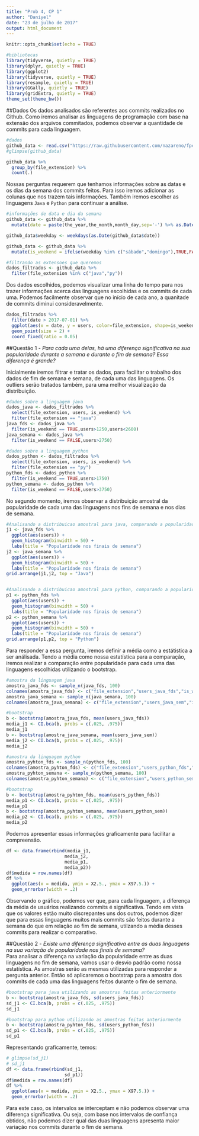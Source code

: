 ```yaml
---
title: "Prob 4, CP 1"
author: "Daniyel"
date: "23 de julho de 2017"
output: html_document
---
```


```r
knitr::opts_chunk$set(echo = TRUE)
```

```r
#bibliotecas
library(tidyverse, quietly = TRUE)
library(dplyr, quietly = TRUE)
library(ggplot2)
library(tidyverse, quietly = TRUE)
library(resample, quietly = TRUE)
library(GGally, quietly = TRUE)
library(gridExtra, quietly = TRUE)
theme_set(theme_bw())
```
##Dados
Os dados analisados são referentes aos commits realizados no Github. Como iremos analisar as linguagens de programação com base na extensão dos arquivos commitados, podemos observar a quantidade de commits para cada linguagem.
```r
#dados
github_data <- read.csv("https://raw.githubusercontent.com/nazareno/fpcc2/master/datasets/github-users-committing-filetypes.csv")
#glimpse(github_data)

github_data %>%
  group_by(file_extension) %>%
  count(.)
```
Nossas perguntas requerem que tenhamos informações sobre as datas e os dias da semana dos commits feitos. Para isso iremos adicionar as colunas que nos trazem tais informações. Também iremos escolher as linguagens `Java` e `Python` para continuar a análise.
```r
#informações de data e dia da semana
github_data <- github_data %>%
  mutate(date = paste(the_year,the_month,month_day,sep='-') %>% as.Date(.))

github_data$weekday <- weekdays(as.Date(github_data$date))

github_data <- github_data %>%
  mutate(is_weekend = ifelse(weekday %in% c("sábado","domingo"),TRUE,FALSE))

#filtrando as extensoes que queremos
dados_filtrados <- github_data %>%
  filter(file_extension %in% c("java","py"))
```
Dos dados escolhidos, podemos visualizar uma linha do tempo para nos trazer informações acerca das linguagens escolhidas e os commits de cada uma. Podemos facilmente observar que no início de cada ano, a quanitade de commits diminui consideravelmente.
```r
dados_filtrados %>%
  filter(date > 2017-07-01) %>%
  ggplot(aes(x = date, y = users, color=file_extension, shape=is_weekend)) + 
  geom_point(size = 2) +
  coord_fixed(ratio = 0.05)
```

##Questão 1
- *Para cada uma delas, há uma diferença significativa na sua popularidade durante a semana e durante o fim de semana? Essa diferença é grande?*  

Inicialmente iremos filtrar e tratar os dados, para facilitar o trabalho dos dados de fim de semana e semana, de cada uma das linguagens. Os outliers serão tratados também, para uma melhor visualização da distribuição.
```r
#dados sobre a linguagem java
dados_java <- dados_filtrados %>%
  select(file_extension, users, is_weekend) %>%
  filter(file_extension == "java")
java_fds <- dados_java %>%
  filter(is_weekend == TRUE,users>1250,users<2600)
java_semana <- dados_java %>%
  filter(is_weekend == FALSE,users>2750)

#dados sobre a linguagem python
dados_python <- dados_filtrados %>%
  select(file_extension, users, is_weekend) %>%
  filter(file_extension == "py")
python_fds <- dados_python %>%
  filter(is_weekend == TRUE,users>1750)
python_semana <- dados_python %>%
  filter(is_weekend == FALSE,users>3750)
```

No segundo momento, iremos observar a distribuição amostral da popularidade de cada uma das linguagens nos fins de semana e nos dias de semana. 
```r
#Analisando a distribuicao amostral para java, comparando a popularidade no fds e nos dias de semana
j1 <- java_fds %>%
  ggplot(aes(users)) +
  geom_histogram(binwidth = 50) +
  labs(title = "Popularidade nos finais de semana")
j2 <- java_semana %>%
  ggplot(aes(users)) +
  geom_histogram(binwidth = 50) +
  labs(title = "Popularidade nos finais de semana")
grid.arrange(j1,j2, top = "Java")


#Analisando a distribuicao amostral para python, comparando a popularidade no fds e nos dias de semana
p1 <- python_fds %>%
  ggplot(aes(users)) +
  geom_histogram(binwidth = 50) +
  labs(title = "Popularidade nos finais de semana")
p2 <- python_semana %>%
  ggplot(aes(users)) +
  geom_histogram(binwidth = 50) +
  labs(title = "Popularidade nos finais de semana")
grid.arrange(p1,p2, top = "Python")
```

Para responder a essa pergunta, iremos definir a média como a estátistica a ser análisada. 
Tendo a média como nossa estatística para a comparação, iremos realizar a comparação entre popularidade para cada uma das linguagens escolhidas utilizando o bootstrap.
```r
#amostra da linguagem java
amostra_java_fds <- sample_n(java_fds, 100)
colnames(amostra_java_fds) <- c("file_extension","users_java_fds","is_weekend")
amostra_java_semana <- sample_n(java_semana, 100)
colnames(amostra_java_semana) <- c("file_extension","users_java_sem","is_weekend")

#bootstrap
b <- bootstrap(amostra_java_fds, mean(users_java_fds))
media_j1 <- CI.bca(b, probs = c(.025, .975))
media_j1
b <- bootstrap(amostra_java_semana, mean(users_java_sem))
media_j2 <- CI.bca(b, probs = c(.025, .975))
media_j2

#amostra da linguagem python
amostra_pyhton_fds <- sample_n(python_fds, 100)
colnames(amostra_pyhton_fds) <- c("file_extension","users_python_fds","is_weekend")
amostra_pyhton_semana <- sample_n(python_semana, 100)
colnames(amostra_pyhton_semana) <- c("file_extension","users_python_sem","is_weekend")

#bootstrap
b <- bootstrap(amostra_pyhton_fds, mean(users_python_fds))
media_p1 <- CI.bca(b, probs = c(.025, .975))
media_p1
b <- bootstrap(amostra_pyhton_semana, mean(users_python_sem))
media_p2 <- CI.bca(b, probs = c(.025, .975))
media_p2
```
Podemos apresentar essas informações graficamente para facilitar a compreensão.
```r
df <- data.frame(rbind(media_j1, 
                      media_j2,
                      media_p1,
                      media_p2))
df$medida = row.names(df)
df %>% 
  ggplot(aes(x = medida, ymin = X2.5., ymax = X97.5.)) + 
  geom_errorbar(width = .2)
```
Observando o gráfico, podemos ver que, para cada linguagem, a diferença da média de usuários realizando commits é significativa. Tendo em vista que os valores estão muito discrepantes uns dos outros, podemos dizer que para essas linguagens muitos mais commits são feitos durante a semana do que em relação ao fim de semana, utilzando a média desses commits para realizar o comparativo.

##Questão 2
- *Existe uma diferença significativa entre as duas linguagens na sua variação de popularidade nos finais de semana?*  
Para analisar a diferença na variação da popularidade entre as duas linguagens no fim de semana, vamos usar o desvio padrão como nossa estatística. As amostras serão as mesmas utilizadas para responder a pergunta anterior. Então só aplicaremos o bootstrap para a amostra dos commits de cada uma das linguagens feitos durante o fim de semana.
```r
#bootstrap para java utilizando as amostras feitas anteriormente
b <- bootstrap(amostra_java_fds, sd(users_java_fds))
sd_j1 <- CI.bca(b, probs = c(.025, .975))
sd_j1

#bootstrap para python utilizando as amostras feitas anteriormente
b <- bootstrap(amostra_pyhton_fds, sd(users_python_fds))
sd_p1 <- CI.bca(b, probs = c(.025, .975))
sd_p1
```
Representando graficamente, temos:
```r
# glimpse(sd_j1)
# sd_j1
df <- data.frame(rbind(sd_j1, 
                      sd_p1))
df$medida = row.names(df)
df %>% 
  ggplot(aes(x = medida, ymin = X2.5., ymax = X97.5.)) + 
  geom_errorbar(width = .2)
```

Para este caso, os intervalos se interceptam e não podemos observar uma diferença significativa. Ou seja, com base nos intervalos de confiança obtidos, não podemos dizer qual das duas linguagens apresenta maior variação nos commits durante o fim de semana.